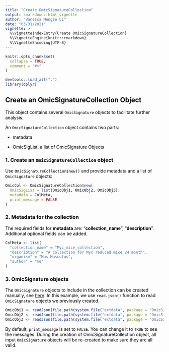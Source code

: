 ```yaml
---
title: "Create OmicSignatureCollection"
output: rmarkdown::html_vignette
author: "Vanessa Mengze Li"
date: "03/31/2021"
vignette: >
  %\VignetteIndexEntry{Create OmicSignatureCollection}
  %\VignetteEngine{knitr::rmarkdown}
  %\VignetteEncoding{UTF-8}
---
```


```r
knitr::opts_chunk$set(
  collapse = TRUE,
  comment = "#>"
)
```

```r
devtools::load_all(".")
library(dplyr)
```
<font color = "#000000">

## Create an OmicSignatureCollection Object
This object contains several `OmicSignature` objects to facilitate further analysis.  

An `OmicSignatureCollection` object contains two parts:  

- metadata  

- OmicSigList, a list of OmicSignature Objects  

### 1. Create an `OmicSignatureCollection` object 
Use `OmicSignatureCollection$new()` and provide metadata and a list of `OmicSignature` objects: 

```r
OmicCol <- OmicSignatureCollection$new(
  OmicSigList = list(OmicObj1, OmicObj2, OmicObj3),
  metadata = ColMeta,
  print_message = FALSE
)
```

### 2. Metadata for the collection
The required fields for **metadata** are: 
"**collection_name**", "**description**".  
Additional optional fields can be added.
```r
ColMeta <- list(
  "collection_name" = "Myc_mice_collection",
  "description" = "A collection for Myc reduced mice 24 month",
  "organism" = "Mus Musculus",
  "author" = "me"
)
```

### 3. OmicSignature objects

The `OmicSignature` objects to include in the collection can be created manually, see [here](https://montilab.github.io/OmicSignature/articles/CreateOmS.html). 
In this example, we use `read.json()` function to read `OmicSignature` objects we previously created.

```r
OmicObj1 <- readJson(file.path(system.file("extdata", package = "OmicSignature"), "Myc_reduce_mice_adipose_24m_obj.json"))
OmicObj2 <- readJson(file.path(system.file("extdata", package = "OmicSignature"), "Myc_reduce_mice_muscle_24m_obj.json"))
OmicObj3 <- readJson(file.path(system.file("extdata", package = "OmicSignature"), "Myc_reduce_mice_liver_24m_obj.json"))
```

By default, `print_message` is set to `FALSE`. You can change it to `TRUE` to 
see the messages. During the creation of OmicSignatureCollection object, all 
input `OmicSignature` objects will be re-created to make sure they are all valid.  

</font>
--
